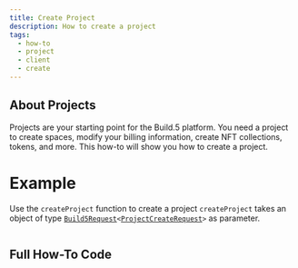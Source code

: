 ```yaml
---
title: Create Project
description: How to create a project
tags:
  - how-to
  - project
  - client
  - create
---
```



## About Projects

Projects are your starting point for the Build.5 platform. You need a project to create spaces, modify your billing information, create NFT collections, tokens, and more.
This how-to will show you how to create a project.

# Example

Use the `createProject` function to create a project
`createProject` takes an object of type [`Build5Request`](../../reference-api/interfaces/Build5Request)`<`[`ProjectCreateRequest`](../../reference-api/interfaces/ProjectCreateRequest.md)`>` as parameter.

<SoonaverseProject/>

```tsx file=../../../../packages/sdk/examples/create_project.ts#L11-L24
```

## Full How-To Code

```tsx file=../../../../packages/sdk/examples/create_project.ts
```

